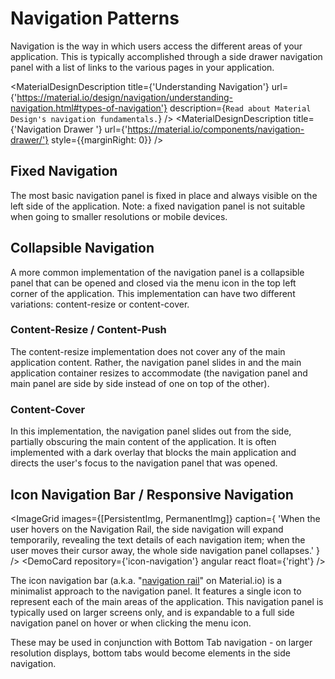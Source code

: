 
# Navigation Patterns

Navigation is the way in which users access the different areas of your application. This is typically accomplished through a side drawer navigation panel with a list of links to the various pages in your application.

<MaterialDesignDescription
    title={'Understanding Navigation'}
    url={'https://material.io/design/navigation/understanding-navigation.html#types-of-navigation'}
    description={`Read about Material Design's navigation fundamentals.`}
/>
<MaterialDesignDescription
    title={'Navigation Drawer '}
    url={'https://material.io/components/navigation-drawer/'}
    style={{marginRight: 0}}
/>

## Fixed Navigation

The most basic navigation panel is fixed in place and always visible on the left side of the application. Note: a fixed navigation panel is not suitable when going to smaller resolutions or mobile devices.

## Collapsible Navigation

A more common implementation of the navigation panel is a collapsible panel that can be opened and closed via the menu icon in the top left corner of the application. This implementation can have two different variations: content-resize or content-cover.

### Content-Resize / Content-Push

<ImageGrid images={[PermanentImg]} />

The content-resize implementation does not cover any of the main application content. Rather, the navigation panel slides in and the main application container resizes to accommodate (the navigation panel and main panel are side by side instead of one on top of the other).

### Content-Cover

<ImageGrid images={[TemporaryImg]} />
<DemoCard repository={'side-navigation'} angular react float={'right'} />

In this implementation, the navigation panel slides out from the side, partially obscuring the main content of the application. It is often implemented with a dark overlay that blocks the main application and directs the user's focus to the navigation panel that was opened.

## Icon Navigation Bar / Responsive Navigation

<ImageGrid
    images={[PersistentImg, PermanentImg]}
    caption={
        'When the user hovers on the Navigation Rail, the side navigation will expand temporarily, revealing the text details of each navigation item; when the user moves their cursor away, the whole side navigation panel collapses.'
    }
/>
<DemoCard repository={'icon-navigation'} angular react float={'right'} />

The icon navigation bar (a.k.a. "[navigation rail](https://material.io/components/navigation-rail/#anatomy)" on Material.io) is a minimalist approach to the navigation panel. It features a single icon to represent each of the main areas of the application. This navigation panel is typically used on larger screens only, and is expandable to a full side navigation panel on hover or when clicking the menu icon.

These may be used in conjunction with Bottom Tab navigation - on larger resolution displays, bottom tabs would become elements in the side navigation.
